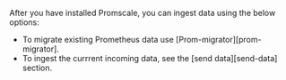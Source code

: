 After you have installed Promscale, you can ingest data using the below options:
 * To migrate existing Prometheus data use [Prom-migrator][prom-migrator].
 * To ingest the currrent incoming data, see the [send data][send-data] section.